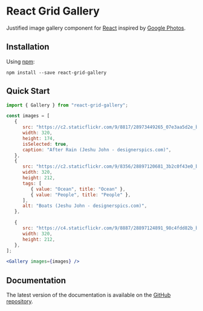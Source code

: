 # React Grid Gallery

Justified image gallery component for [React](http://facebook.github.io/react/) inspired by [Google Photos](https://photos.google.com/).

## Installation

Using [npm](https://www.npmjs.com/):

```shell
npm install --save react-grid-gallery
```

## Quick Start

```jsx
import { Gallery } from "react-grid-gallery";

const images = [
   {
      src: "https://c2.staticflickr.com/9/8817/28973449265_07e3aa5d2e_b.jpg",
      width: 320,
      height: 174,
      isSelected: true,
      caption: "After Rain (Jeshu John - designerspics.com)",
   },
   {
      src: "https://c2.staticflickr.com/9/8356/28897120681_3b2c0f43e0_b.jpg",
      width: 320,
      height: 212,
      tags: [
         { value: "Ocean", title: "Ocean" },
         { value: "People", title: "People" },
      ],
      alt: "Boats (Jeshu John - designerspics.com)",
   },

   {
      src: "https://c4.staticflickr.com/9/8887/28897124891_98c4fdd82b_b.jpg",
      width: 320,
      height: 212,
   },
];

<Gallery images={images} />
```

## Documentation

The latest version of the documentation is available on the [GitHub repository](https://github.com/benhowell/react-grid-gallery#image-options).

